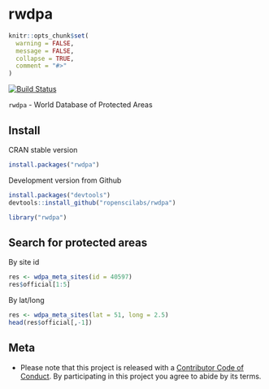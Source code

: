 rwdpa
=====

```r
knitr::opts_chunk$set(
  warning = FALSE,
  message = FALSE,
  collapse = TRUE,
  comment = "#>"
)
```

[![Build Status](https://travis-ci.org/ropenscilabs/rwdpa.svg)](https://travis-ci.org/ropenscilabs/rwdpa)

`rwdpa` - World Database of Protected Areas

## Install

CRAN stable version

```r
install.packages("rwdpa")
```

Development version from Github

```r
install.packages("devtools")
devtools::install_github("ropenscilabs/rwdpa")
```

```r
library("rwdpa")
```

## Search for protected areas

By site id

```r
res <- wdpa_meta_sites(id = 40597)
res$official[1:5]
```

By lat/long

```r
res <- wdpa_meta_sites(lat = 51, long = 2.5)
head(res$official[,-1])
```

## Meta

* Please note that this project is released with a [Contributor Code of Conduct](CONDUCT.md). By participating in this project you agree to abide by its terms.
